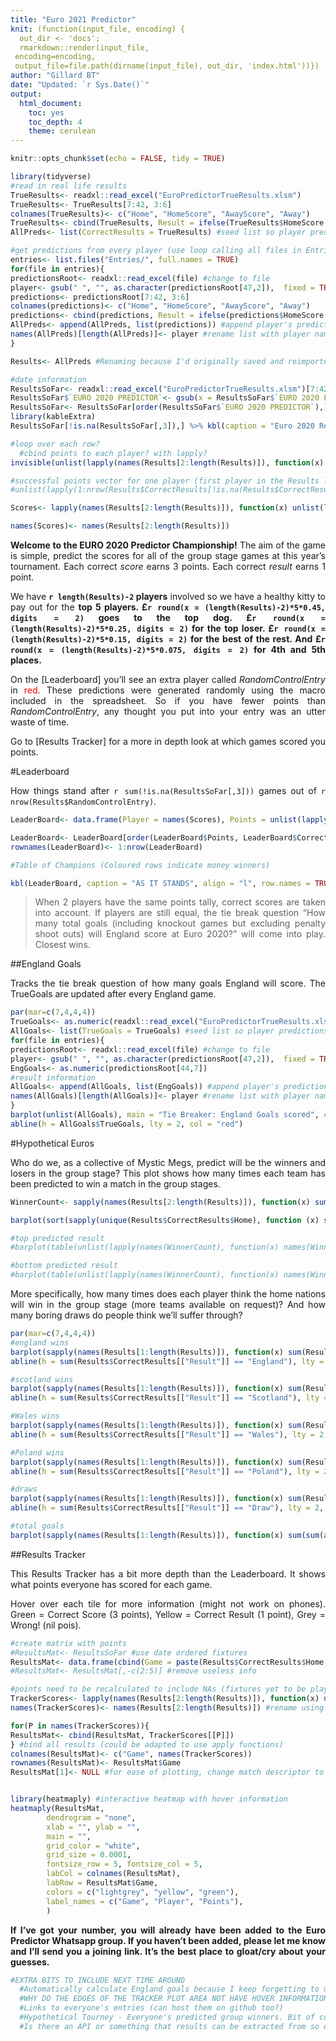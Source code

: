 ```yaml
---
title: "Euro 2021 Predictor"
knit: (function(input_file, encoding) {
  out_dir <- 'docs';
  rmarkdown::render(input_file,
 encoding=encoding,
 output_file=file.path(dirname(input_file), out_dir, 'index.html'))})
author: "Gillard BT"
date: "Updated: `r Sys.Date()`"
output: 
  html_document: 
    toc: yes
    toc_depth: 4
    theme: cerulean
---
```


<style>
body {
text-align: justify}
</style>

```r
knitr::opts_chunk$set(echo = FALSE, tidy = TRUE)
```

```r
library(tidyverse)
#read in real life results
TrueResults<- readxl::read_excel("EuroPredictorTrueResults.xlsm")
TrueResults<- TrueResults[7:42, 3:6]
colnames(TrueResults)<- c("Home", "HomeScore", "AwayScore", "Away")
TrueResults<- cbind(TrueResults, Result = ifelse(TrueResults$HomeScore == TrueResults$AwayScore, "Draw", ifelse(TrueResults$HomeScore > TrueResults$AwayScore, TrueResults$Home, TrueResults$Away))) #result information
AllPreds<- list(CorrectResults = TrueResults) #seed list so player predictions can be added

#get predictions from every player (use loop calling all files in Entries directory)
entries<- list.files("Entries/", full.names = TRUE)
for(file in entries){
predictionsRoot<- readxl::read_excel(file) #change to file
player<- gsub(" ", "", as.character(predictionsRoot[47,2]),  fixed = TRUE)
predictions<- predictionsRoot[7:42, 3:6]
colnames(predictions)<- c("Home", "HomeScore", "AwayScore", "Away")
predictions<- cbind(predictions, Result = ifelse(predictions$HomeScore == predictions$AwayScore, "Draw", ifelse(predictions$HomeScore > predictions$AwayScore, predictions$Home, predictions$Away))) #result information
AllPreds<- append(AllPreds, list(predictions)) #append player's predictions to list seeded by correct results
names(AllPreds)[length(AllPreds)]<- player #rename list with player name
}

Results<- AllPreds #Renaming because I'd originally saved and reimported results so all code below is written for the results object

#date information
ResultsSoFar<- readxl::read_excel("EuroPredictorTrueResults.xlsm")[7:42, c(1,3:6)]
ResultsSoFar$`EURO 2020 PREDICTOR`<- gsub(x = ResultsSoFar$`EURO 2020 PREDICTOR`, pattern = "..., ", replacement = "") %>% gsub(pattern = "June ", replacement = "06-") %>% as.Date(format = "%m-%d") #get rid of days and reformat
ResultsSoFar<- ResultsSoFar[order(ResultsSoFar$`EURO 2020 PREDICTOR`),]
library(kableExtra)
ResultsSoFar[!is.na(ResultsSoFar[,3]),] %>% kbl(caption = "Euro 2020 Results so far", align = "c", row.names = FALSE, col.names = NULL, linesep = "") %>% kable_classic(html_font = "Cambria") %>% kable_styling("striped", font_size = 10)
```


```r
#loop over each row?
  #cbind points to each player? with lapply?
invisible(unlist(lapply(names(Results[2:length(Results)]), function(x) identical(Results[[1]][[1]], Results[[x]][[1]])))) #check format is identical by checking home team names

#successful points vector for one player (first player in the Results list object)
#unlist(lapply(1:nrow(Results$CorrectResults[!is.na(Results$CorrectResults$HomeScore),]), function(row) ifelse(identical(Results[[1]][[row,2]], Results[[2]][[row,2]]) & identical(Results[[1]][[row,3]], Results[[2]][[row,3]]), 3, ifelse(identical(Results[[1]][[row,5]], Results[[2]][[row,5]]), 1, 0))))

Scores<- lapply(names(Results[2:length(Results)]), function(x) unlist(lapply(rownames(Results$CorrectResults[!is.na(Results$CorrectResults$HomeScore),]), function(row) ifelse(identical(Results[[1]][[row,2]], Results[[x]][[row,2]]) & identical(Results[[1]][[row,3]], Results[[x]][[row,3]]), 3, ifelse(identical(Results[[1]][[row,5]], Results[[x]][[row,5]]), 1, 0)))))

names(Scores)<- names(Results[2:length(Results)])
```

**Welcome to the EURO 2020 Predictor Championship!** The aim of the game is simple, predict the scores for all of the group stage games at this year's tournament. Each correct *score* earns 3 points. Each correct *result* earns 1 point.

We have **`r length(Results)-2` players** involved so we have a healthy kitty to pay out for the **top 5 players. £`r round(x = (length(Results)-2)*5*0.45, digits = 2)` goes to the top dog. £`r round(x = (length(Results)-2)*5*0.25, digits = 2)` for the top loser. £`r round(x = (length(Results)-2)*5*0.15, digits = 2)` for the best of the rest. And £`r round(x = (length(Results)-2)*5*0.075, digits = 2)` for 4th and 5th places.**

On the [Leaderboard] you'll see an extra player called *RandomControlEntry* in <span style="color: red;">red</span>. These predictions were generated randomly using the macro included in the spreadsheet. So if you have fewer points than *RandomControlEntry*, any thought you put into your entry was an utter waste of time. 

Go to [Results Tracker] for a more in depth look at which games scored you points.

#Leaderboard

How things stand after `r sum(!is.na(ResultsSoFar[,3]))` games out of `r nrow(Results$RandomControlEntry)`.

```r
LeaderBoard<- data.frame(Player = names(Scores), Points = unlist(lapply(Scores, sum)), CorrectScore = unlist(lapply(Scores, function(x) sum(x == 3))), CorrectResult = unlist(lapply(Scores, function(x) sum(x == 1))), row.names = NULL)

LeaderBoard<- LeaderBoard[order(LeaderBoard$Points, LeaderBoard$CorrectScore, decreasing = TRUE),]
rownames(LeaderBoard)<- 1:nrow(LeaderBoard)

#Table of Champions (Coloured rows indicate money winners)

kbl(LeaderBoard, caption = "AS IT STANDS", align = "l", row.names = TRUE) %>% kable_classic(html_font = "Cambria") %>%  row_spec(1, bold = T, background = "#c9b037") %>% row_spec(2, bold = T, background = "#b4b4b4") %>% row_spec(3, bold = T, background = "#ad8a56") %>% row_spec(4:5, bold = T, background = "#3CB371") %>% row_spec(which(LeaderBoard$Player == "RandomControlEntry"), italic = T, color = "red")
```

> When 2 players have the same points tally, correct scores are taken into account. If players are still equal, the tie break question "How many total goals (including knockout games but excluding penalty shoot outs) will England score at Euro 2020?" will come into play. Closest wins.

##England Goals

Tracks the tie break question of how many goals England will score. The TrueGoals are updated after every England game.

```r
par(mar=c(7,4,4,4))
TrueGoals<- as.numeric(readxl::read_excel("EuroPredictorTrueResults.xlsm")[44,7])
AllGoals<- list(TrueGoals = TrueGoals) #seed list so player predictions can be added
for(file in entries){
predictionsRoot<- readxl::read_excel(file) #change to file
player<- gsub(" ", "", as.character(predictionsRoot[47,2]),  fixed = TRUE)
EngGoals<- as.numeric(predictionsRoot[44,7])
#result information
AllGoals<- append(AllGoals, list(EngGoals)) #append player's predictions to list seeded by correct results
names(AllGoals)[length(AllGoals)]<- player #rename list with player name
}
barplot(unlist(AllGoals), main = "Tie Breaker: England Goals scored", col = c("red", "white"), las = 2, cex.names = 0.7)
abline(h = AllGoals$TrueGoals, lty = 2, col = "red")
```

#Hypothetical Euros

Who do we, as a collective of Mystic Megs, predict will be the winners and losers in the group stage? This plot shows how many times each team has been predicted to win a match in the group stages.

```r
WinnerCount<- sapply(names(Results[2:length(Results)]), function(x) summary(as.factor(Results[[x]][["Result"]])), USE.NAMES = TRUE)

barplot(sort(sapply(unique(Results$CorrectResults$Home), function (x) sum(grepl(x = names(unlist(WinnerCount)), pattern = x)))), horiz = TRUE, las = 1, cex.names = 0.5, col = viridis::rocket(24), main = "Total (all players combined) predicted Wins for each team", xlab = "Number of wins predicted", xlim=range(pretty(c(0, max(sapply(unique(Results$CorrectResults$Home), function (x) sum(grepl(x = names(unlist(WinnerCount)), pattern = x)))+1)))))

#top predicted result
#barplot(table(unlist(lapply(names(WinnerCount), function(x) names(WinnerCount[[x]])[which(WinnerCount[[x]] == max(WinnerCount[[x]]))]))), horiz = TRUE, las = 1, cex.names = 0.5, col = viridis::rocket(10), main = "Overall most predicted results", xlab = "Number of wins predicted", xlim=range(pretty(c(0, 10))))

#bottom predicted result
#barplot(table(unlist(lapply(names(WinnerCount), function(x) names(WinnerCount[[x]])[which(WinnerCount[[x]] == min(WinnerCount[[x]]))]))), horiz = TRUE, las = 1, cex.names = 0.5, col = viridis::magma(10), main = "Overall least predicted results", xlab = "Number of wins predicted", xlim=range(pretty(c(0, 3), n = 3)))
```

More specifically, how many times does each player think the home nations will win in the group stage  (more teams available on request)? And how many boring draws do people think we'll suffer through?

```r
par(mar=c(7,4,4,4))
#england wins
barplot(sapply(names(Results[1:length(Results)]), function(x) sum(Results[[x]][["Result"]] == "England", na.rm = TRUE), USE.NAMES = TRUE), main = "Predicted number of England Wins", col = c("red", "white"), las = 2, cex.names = 0.7, ylim = c(0,3), yaxp=c(0, 3, 3))
abline(h = sum(Results$CorrectResults[["Result"]] == "England"), lty = 2, col = "black")

#scotland wins
barplot(sapply(names(Results[1:length(Results)]), function(x) sum(Results[[x]][["Result"]] == "Scotland", na.rm = TRUE), USE.NAMES = TRUE), main = "Predicted number of Scotland Wins", col = c("blue", "white"), las = 2, cex.names = 0.7, ylim = c(0,3), yaxp=c(0, 3, 3))
abline(h = sum(Results$CorrectResults[["Result"]] == "Scotland"), lty = 2, col = "black")

#Wales wins
barplot(sapply(names(Results[1:length(Results)]), function(x) sum(Results[[x]][["Result"]] == "Wales", na.rm = TRUE), USE.NAMES = TRUE), main = "Predicted number of Wales Wins", col = c("red", "green"), las = 2, cex.names = 0.7, ylim = c(0,3), yaxp=c(0, 3, 3))
abline(h = sum(Results$CorrectResults[["Result"]] == "Wales"), lty = 2, col = "black")

#Poland wins
barplot(sapply(names(Results[1:length(Results)]), function(x) sum(Results[[x]][["Result"]] == "Poland", na.rm = TRUE), USE.NAMES = TRUE), main = "Predicted number of Poland Wins", col = c("white", "red"), las = 2, cex.names = 0.7, ylim = c(0,3), yaxp=c(0, 3, 3))
abline(h = sum(Results$CorrectResults[["Result"]] == "Poland"), lty = 2, col = "black")

#draws
barplot(sapply(names(Results[1:length(Results)]), function(x) sum(Results[[x]][["Result"]] == "Draw", na.rm = TRUE), USE.NAMES = TRUE), main = "Predicted number of Draws", col = viridis::turbo(length(Results)), las = 2, cex.names = 0.7)
abline(h = sum(Results$CorrectResults[["Result"]] == "Draw"), lty = 2, col = "black")

#total goals
barplot(sapply(names(Results[1:length(Results)]), function(x) sum(sum(as.numeric(Results[[x]][["HomeScore"]]), na.rm = TRUE), sum(as.numeric(Results[[x]][["AwayScore"]]), na.rm = TRUE), na.rm = TRUE), USE.NAMES = TRUE), main = "Predicted number of Goals (Total)", col = viridis::viridis(length(Results)), las = 2, cex.names = 0.7)
```


##Results Tracker

This Results Tracker has a bit more depth than the Leaderboard. It shows what points everyone has scored for each game.

Hover over each tile for more information (might not work on phones). Green = Correct Score (3 points), Yellow = Correct Result (1 point), Grey = Wrong! (nil pois).

```r
#create matrix with points
#ResultsMat<- ResultsSoFar #use date ordered fixtures
ResultsMat<- data.frame(cbind(Game = paste(Results$CorrectResults$Home, "-", Results$CorrectResults$Away))) #create a column combining the match teams into one
#ResultsMat<- ResultsMat[,-c(2:5)] #remove useless info

#points need to be recalculated to include NAs (fixtures yet to be played)
TrackerScores<- lapply(names(Results[2:length(Results)]), function(x) unlist(lapply(1:nrow(Results$CorrectResults[Results$CorrectResults$HomeScore,]), function(row) ifelse(identical(Results[[1]][[row,2]], Results[[x]][[row,2]]) & identical(Results[[1]][[row,3]], Results[[x]][[row,3]]), 3, ifelse(identical(Results[[1]][[row,5]], Results[[x]][[row,5]]), 1, ifelse(is.na(Results[[1]][[row,5]]), NA, 0))))))
names(TrackerScores)<- names(Results[2:length(Results)]) #rename using player names

for(P in names(TrackerScores)){
ResultsMat<- cbind(ResultsMat, TrackerScores[[P]])
} #bind all results (could be adapted to use apply functions)
colnames(ResultsMat)<- c("Game", names(TrackerScores))
rownames(ResultsMat)<- ResultsMat$Game
ResultsMat[1]<- NULL #for ease of plotting, change match descriptor to rownames then remove "Game" column


library(heatmaply) #interactive heatmap with hover information
heatmaply(ResultsMat, 
        dendrogram = "none",
        xlab = "", ylab = "", 
        main = "",
        grid_color = "white",
        grid_size = 0.0001,
        fontsize_row = 5, fontsize_col = 5,
        labCol = colnames(ResultsMat),
        labRow = ResultsMat$Game,
        colors = c("lightgrey", "yellow", "green"),
        label_names = c("Game", "Player", "Points"),
        )
```

**If I've got your number, you will already have been added to the Euro Predictor Whatsapp group. If you haven't been added, please let me know and I'll send you a joining link. It's the best place to gloat/cry about your guesses.**

```r
#EXTRA BITS TO INCLUDE NEXT TIME AROUND
  #Automatically calculate England goals because I keep forgetting to update that box.
  #WHY DO THE EDGES OF THE TRACKER PLOT AREA NOT HAVE HOVER INFORMATION?!?!?
  #Links to everyone's entries (can host them on github too?)
  #Hypothetical Tourney - Everyone's predicted group winners. Bit of complex coding required. Predicted points too?
  #Is there an API or something that results can be extracted from so everything updates automatically?
```

